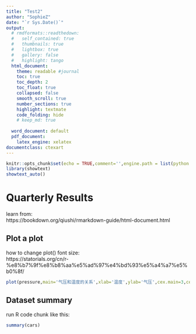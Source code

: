 ---
title: "Test2"
author: "SophieZ"
date: "`r Sys.Date()`"
output:
  # rmdformats::readthedown:
  #   self_contained: true
  #   thumbnails: true
  #   lightbox: true
  #   gallery: false
  #   highlight: tango
  html_document:
    theme: readable #journal
    toc: true
    toc_depth: 2
    toc_float: true
    collapsed: false
    smooth_scroll: true
    number_sections: true
    highlight: textmate
    code_folding: hide
    # keep_md: true
    
  word_document: default
  pdf_document:
    latex_engine: xelatex
documentclass: ctexart
---
```{r setup, include=FALSE}
knitr::opts_chunk$set(echo = TRUE,comment='',engine.path = list(python = 'C:\\Users\\sustech\\.conda\\envs\\gdalcartopy\\python.exe'))
library(showtext)
showtext_auto()
```

# Quarterly Results {.tabset}

learn from:  
https://bookdown.org/qiushi/rmarkdown-guide/html-document.html

## Plot a plot
how to change plot() font size:  
https://statorials.org/cn/r-%e8%b7%9f%e8%b8%aa%e5%ad%97%e4%bd%93%e5%a4%a7%e5%b0%8f/

```{r pressure}
plot(pressure,main='气压和温度的关系',xlab='温度',ylab='气压',cex.main=3,cex.axis=2,cex.lab=2)
```

## Dataset summary

run R code chunk like this:

```{r cars}
summary(cars)
```

